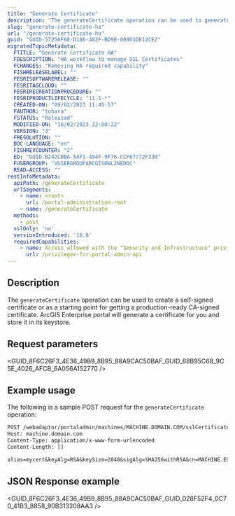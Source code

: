 ```yaml
---
title: "Generate Certificate"
description: "The generateCertificate operation can be used to generate an SSL certificate or act as a starting point for a CA-signed certificate. This operation is only available for highly available portals."
slug: "generate-certificate-ha"
url: "/generate-certificate-ha"
guid: "GUID-57250F68-D186-482F-BD9E-009D1DE12CE2"
migratedTopicMetadata:
  FTITLE: "Generate Certificate HA"
  FDESCRIPTION: "HA workflow to manage SSL Certificates"
  FCHANGES: "Removing HA required capability"
  FISHRELEASELABEL: ""
  FESRISOFTWARERELEASE: ""
  FESRITAGCLOUD: ""
  FESRIRECREATIONPROCEDURE: ""
  FESRIPRODUCTLIFECYCLE: "11.1-*"
  CREATED-ON: "09/02/2023 11:45:57"
  FAUTHOR: "tohara"
  FSTATUS: "Released"
  MODIFIED-ON: "16/02/2023 22:00:22"
  VERSION: "3"
  FRESOLUTION: ""
  DOC-LANGUAGE: "en"
  FISHREVCOUNTER: "2"
  ED: "GUID-B242CBBA-54F1-494F-9F76-CCF67772F330"
  FUSERGROUP: "VUSERGROUPARCGISONLINEDOC"
  READ-ACCESS: ""
restInfoMetadata:
  apiPath: /generateCertificate
  urlSegments:
    - name: <root>
      url: /portal-administration-root
    - name: /generateCertificate
  methods:
    - post
  sslOnly: 'no'
  versionIntroduced: '10.8'
  requiredCapabilities:
    - name: Access allowed with the "Security and Infrastructure" privilege
      url: /privileges-for-portal-admin-api
---
```



## Description

The `generateCertificate` operation can be used to create a self-signed certificate or as a starting point for getting a production-ready CA-signed certificate. ArcGIS Enterprise portal will generate a certificate for you and store it in its keystore.

##  Request parameters

<GUID_8F6C26F3_4E36_49B9_8B95_88A9CAC50BAF_GUID_68B95C68_9C5E_4026_AFCB_6A056A152770 />

## Example usage

The following is a sample POST request for the `generateCertificate` operation:

```markdown
POST /webadaptor/portaladmin/machines/MACHINE.DOMAIN.COM/sslCertificates/generate HTTP/1.1
Host: machine.domain.com
Content-Type: application/x-www-form-urlencoded
Content-Length: []

alias=mycert&keyAlg=RSA&keySize=2048&sigAlg=SHA256withRSA&cn=MACHINE.ESRI.COM&orgUnit=Development&org=ESRI&city=Redlands&state=California&country=US&validity=90&san=DNS:machine.esri.com

```

## JSON Response example

<GUID_8F6C26F3_4E36_49B9_8B95_88A9CAC50BAF_GUID_028F52F4_0C70_41B3_8858_90B313208AA3 />
